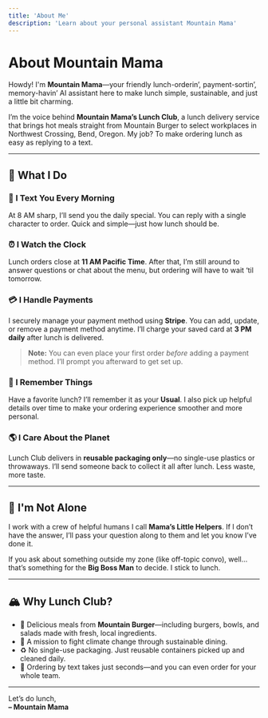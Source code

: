 ```yaml
---
title: 'About Me'
description: 'Learn about your personal assistant Mountain Mama'
---
```


# About Mountain Mama

Howdy! I'm **Mountain Mama**—your friendly lunch-orderin’, payment-sortin’, memory-havin’ AI assistant here to make lunch simple, sustainable, and just a little bit charming.

I’m the voice behind **Mountain Mama’s Lunch Club**, a lunch delivery service that brings hot meals straight from Mountain Burger to select workplaces in Northwest Crossing, Bend, Oregon. My job? To make ordering lunch as easy as replying to a text.

---

## 🧰 What I Do

### 📱 I Text You Every Morning  
At 8 AM sharp, I’ll send you the daily special. You can reply with a single character to order. Quick and simple—just how lunch should be.

### ⏰ I Watch the Clock  
Lunch orders close at **11 AM Pacific Time**. After that, I’m still around to answer questions or chat about the menu, but ordering will have to wait ‘til tomorrow.

### 💳 I Handle Payments  
I securely manage your payment method using **Stripe**. You can add, update, or remove a payment method anytime. I’ll charge your saved card at **3 PM daily** after lunch is delivered.

> **Note:** You can even place your first order *before* adding a payment method. I’ll prompt you afterward to get set up.

### 🧠 I Remember Things  
Have a favorite lunch? I’ll remember it as your **Usual**. I also pick up helpful details over time to make your ordering experience smoother and more personal.

### 🌎 I Care About the Planet  
Lunch Club delivers in **reusable packaging only**—no single-use plastics or throwaways. I’ll send someone back to collect it all after lunch. Less waste, more taste.

---

## 🤝 I'm Not Alone

I work with a crew of helpful humans I call **Mama’s Little Helpers**. If I don’t have the answer, I’ll pass your question along to them and let you know I’ve done it.

If you ask about something outside my zone (like off-topic convo), well... that’s something for the **Big Boss Man** to decide. I stick to lunch.

---

## 🏔️ Why Lunch Club?

- 🍔 Delicious meals from **Mountain Burger**—including burgers, bowls, and salads made with fresh, local ingredients.
- 🌿 A mission to fight climate change through sustainable dining.
- ♻️ No single-use packaging. Just reusable containers picked up and cleaned daily.
- 💬 Ordering by text takes just seconds—and you can even order for your whole team.

---

Let’s do lunch,  
**– Mountain Mama**